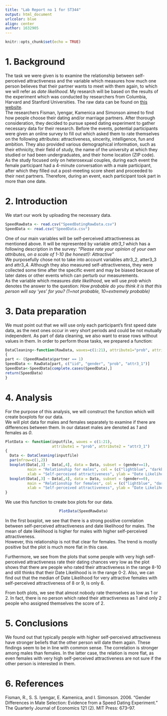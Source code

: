 ```yaml
---
title: "Lab Report no 1 for ST344"
output: html_document
urlcolor: blue
align: center
author: 1632905
---
```


```r
knitr::opts_chunk$set(echo = TRUE)
```
# 1. Background

The task we were given is to examine the relationship between self-perceived attractiveness and the variable which measures how much one person believes that their partner wants to meet with them again, to which we will refer as _date likelihood_.
My research  will be based on the results of the experiment which was conducted by researchers from Columbia, Harvard  and Stanford Universities. The raw data can be found on [this website](http://www.stat.columbia.edu/~gelman/arm/examples/speed.dating/).  
The researchers Fisman, Iyengar, Kamenica and Simonson aimed  to find how people  choose their dating and/or marriage partners. After thorough consideration, they decided  to pursue speed dating experiment to gather necessary data for their research. 
Before the events,  potential participants were given an online survey to fill out which asked them to rate themselves on the following attributes: attractiveness, sincerity, intelligence,
fun and ambition. They also provided various demographical information, such as their
ethnicity, their field of study, the name of the university at which they studied or had
been undergraduates, and their home location (ZIP code).  
As the study focused only on heterosexual couples, during each event the female participant had a 4-minute conversation with a male participant, after which they filled out a post-meeting score sheet and proceeded to their  next partners. Therefore, during an event, each participant took part in more than one date. 

# 2. Introduction

We start our work by uploading the necessary data. 
```r
SpeedRawData <- read.csv("SpeedDatingRawData.csv")
SpeedData <- read.csv("SpeedData.csv")
```
One of our main variables will be self-perceived attractiveness as mentioned above. It will be represented by variable _attr3_1_ which has a following description in the survey: _"Please rate your opinion of your own attributes, on a scale of 1-10 (be honest!): Attractive"_  
We purposefully chose not to take into account variables attr3_2, atter3_3 and attr3_4. Although they also measured self-attractiveness, they were collected some time after the specific event and may be biased because of later dates or other events which can perturb our measurements.  
As the variable which measures _date likelihood_, we will use _prob_ which denotes the answer to the question:  _How probable do you think it is that this person will say ‘yes’ for you? (1=not probable, 10=extremely
probable)_

# 3. Data preparation

We must point out that we will use only each participant's first speed date data, as the next ones occur in very short periods and could be not mutually independent. 
As part of data cleaning, we also want to erase rows without values in them. 
In order to perform those tasks, we prepared a function:
``` r
DataCleaning<-function(RawData, waves=c(1:21), attribute1="prob", attribute2="attr3_1")
{
part <- (SpeedRawData$partner == 1)
SpeedData <- RawData[part, c("iid", "gender", "prob", "attr3_1")]
SpeedData<-SpeedData[complete.cases(SpeedData),]
return(SpeedData)
}
```

# 4. Analysis

For the purpose of this analysis, we will construct the function which will create boxplots for our data.   
We will plot data for males and females separately to examine if there are differences between them. 
In our dataset males are denoted as _1_ and females as  _0_.

```r
PlotData <- function(inputfile, waves = c(1:21),
                     attribute1 = "prob", attribute2 = "attr3_1")
{
  Data <- DataCleaning(inputfile)
  par(mfrow=c(1,2))
  boxplot(Data[,3] ~ Data[,4], data = Data, subset = (gender==1),
          main = "Relationship for males", col = (c("lightblue", "darkblue")),
          xlab = "Self-perceived attractiveness", ylab = "Date Likelihood")
  boxplot(Data[,3] ~ Data[,4], data = Data, subset = (gender==0),
          main = "Relationship for females", col = (c("lightblue", "darkblue")),
          xlab = "Self-perceived attractiveness", ylab = "Date Likelihood")
}

```
We use this function to create box plots for our data.
<center>
```r
PlotData(SpeedRawData)
```
</center>

In the first boxplot, we see that there is a strong positive correlation between self-perceived attractiveness and date likelihood for males. The mean of date likelihood is higher for males with higher self-perceived attractiveness.  
However, this relationship is not that clear for females. The trend is mostly positive but the plot is much more flat in this case.

Furthermore, we see from the plots that some people  with very high self-perceived attractiveness rate their dating chances very low as the plot shows  that there are people who rated their attractiveness in the range 8-10 and still thinks that their Date Likelihood is in the range 0-2. 
Also, we can find out that the median of Date Likelihood for very attractive females with self-perceived attractiveness of  8 or 9, is only 6.

From both plots, we see that almost nobody rate themselves as low as 1 or 2. In fact, there is no person which rated their attractiveness as 1 alnd only 2 people who assigned themselves the score of 2.

# 5. Conclusions

We  found out that typically people with higher self-perceived attractiveness have stronger beliefs that the other person will date them again. These findings seem to be in line with common sense.
The correlation is stronger among males than females. In the latter case, the relation is more flat, as even females with very high self-perceived attractiveness are not sure if the other person is interested in them. 


# 6. References

Fisman, R., S. S. Iyengar, E. Kamenica, and I. Simonson. 2006. “Gender Differences in Mate Selection: Evidence from a Speed Dating Experiment.” The Quarterly Journal of Economics 121 (2). MIT Press: 673–97.